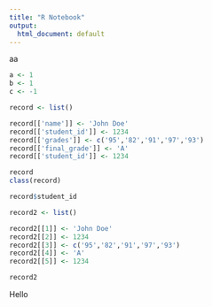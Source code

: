 ```yaml
---
title: "R Notebook"
output:
  html_document: default
---
```



aa
```r
a <- 1
b <- 1
c <- -1
```

```r
record <- list()

record[['name']] <- 'John Doe'
record[['student_id']] <- 1234
record[['grades']] <- c('95','82','91','97','93')
record[['final_grade']] <- 'A'
record[['student_id']] <- 1234

record
class(record)

```

```r
record$student_id

```


```r
record2 <- list()

record2[[1]] <- 'John Doe'
record2[[2]] <- 1234
record2[[3]] <- c('95','82','91','97','93')
record2[[4]] <- 'A'
record2[[5]] <- 1234

record2

```

Hello
